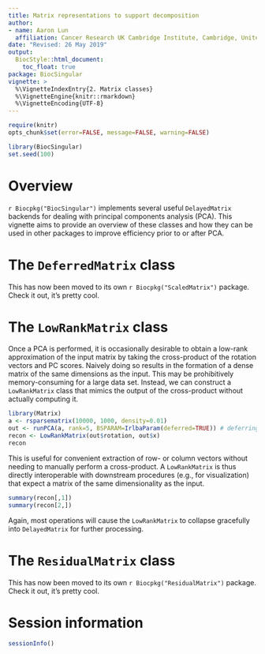 ```yaml
---
title: Matrix representations to support decomposition 
author: 
- name: Aaron Lun
  affiliation: Cancer Research UK Cambridge Institute, Cambridge, United Kingdom
date: "Revised: 26 May 2019"
output:
  BiocStyle::html_document:
    toc_float: true
package: BiocSingular 
vignette: >
  %\VignetteIndexEntry{2. Matrix classes}
  %\VignetteEngine{knitr::rmarkdown}
  %\VignetteEncoding{UTF-8}    
---
```


```r
require(knitr)
opts_chunk$set(error=FALSE, message=FALSE, warning=FALSE)
```

```r
library(BiocSingular)
set.seed(100)
```

# Overview

`r Biocpkg("BiocSingular")` implements several useful `DelayedMatrix` backends for dealing with principal components analysis (PCA).
This vignette aims to provide an overview of these classes and how they can be used in other packages to improve efficiency prior to or after PCA.

# The `DeferredMatrix` class

This has now been moved to its own `r Biocpkg("ScaledMatrix")` package.
Check it out, it's pretty cool.

# The `LowRankMatrix` class

Once a PCA is performed, it is occasionally desirable to obtain a low-rank approximation of the input matrix by taking the cross-product of the rotation vectors and PC scores.
Naively doing so results in the formation of a dense matrix of the same dimensions as the input.
This may be prohibitively memory-consuming for a large data set.
Instead, we can construct a `LowRankMatrix` class that mimics the output of the cross-product without actually computing it.

```r
library(Matrix)
a <- rsparsematrix(10000, 1000, density=0.01)
out <- runPCA(a, rank=5, BSPARAM=IrlbaParam(deferred=TRUE)) # deferring for speed.
recon <- LowRankMatrix(out$rotation, out$x)
recon    
```

This is useful for convenient extraction of row- or column vectors without needing to manually perform a cross-product.
A `LowRankMatrix` is thus directly interoperable with downstream procedures (e.g., for visualization) that expect a matrix of the same dimensionality as the input.

```r
summary(recon[,1])
summary(recon[2,])
```

Again, most operations will cause the `LowRankMatrix` to collapse gracefully into `DelayedMatrix` for further processing.

# The `ResidualMatrix` class

This has now been moved to its own `r Biocpkg("ResidualMatrix")` package.
Check it out, it's pretty cool.

# Session information

```r
sessionInfo()
```

